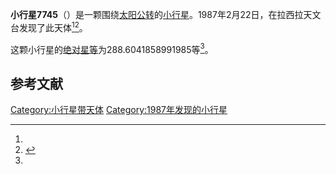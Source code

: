{{Infobox planet
| bgcolour = #FFFFC0
| name = 7745
| symbol = 
| image = 
| caption = 
| discovery = yes
| discovery_ref = 
| discoverer = {{link-en|亨利·德波鸿诺|Henri Debehogne}}
| discovery_site = [[拉西拉天文台|拉西拉天文台]] 
| discovered = 1987年2月22日
| designations = yes
| mp_name = 
| named_after = 
| alt_names = 1987 DB6/ 1990 UQ6 / 1994 PW34
| mp_category = [[主带小行星|主带小行星]]
| orbit_ref = <ref name="a">[http://ssd.jpl.nasa.gov/sbdb.cgi?sstr=7745 7745] {{Wayback|url=http://ssd.jpl.nasa.gov/sbdb.cgi?sstr=7745 |date=20201124025339 }}，小行星數據庫瀏覽器（JPL Small-Body Database Browser）－[[美国国家航空航天局|美国国家航空航天局]]喷气推进实验室</ref>
| epoch = 2456400.5 (2013年4月18日更新)
| aphelion = {{convert|3.373616371412923|AU|km|3|abbr=on|lk=out}}
| perihelion = {{convert|2.207550944188325|AU|km|3|abbr=on}}
| semimajor = {{convert|2.790583657800624|AU|km|3|abbr=on}}
| eccentricity = 0.208928592
| period = 1702.711216 [[日|日]]<br />4.66[[儒略年|儒略年]]
| avg_speed = 
| inclination = 8.136266111186554
| asc_node = 152.0012854077372
| mean_anomaly = 
| arg_peri = 288.6041858991985
| satellites = 
| physical_characteristics = yes
| dimensions = 
| mass = 
| density = 
| surface_grav = 
| escape_velocity = 
| sidereal_day = 
| axial_tilt = 
| pole_ecliptic_lat = 
| pole_ecliptic_lon = 
| albedo = 
| temperatures= 
| temp_name1 = 
| mean_temp_1 = 
| max_temp_1 = 
| temp_name2 = 
| max_temp_2 = 
| spectral_type = 
| abs_magnitude = 288.6041858991985
}}

'''小行星7745'''（{{lang-en|7745}}）是一颗围绕[[太阳|太阳]][[公转|公转]]的[[小行星|小行星]]。1987年2月22日，{{link-en|亨利·德波鸿诺|Henri Debehogne}}在拉西拉天文台发现了此天体<ref name="a" /><ref>{{cite news|title=小行星列表|url=http://cfa-www.harvard.edu/iau/lists/NumberedMPs.txt|accessdate=2013-07-08|newspaper=哈佛大学|archive-date=2008-05-17|archive-url=https://web.archive.org/web/20080517010638/http://cfa-www.harvard.edu/iau/lists/NumberedMPs.txt|dead-url=no}}</ref>。

这颗小行星的[[绝对星等|绝对星等]]为288.6041858991985等<ref name="a" />。

==参考文献==
{{reflist}}
{{Minor Planet Number|[[小行星7744|小行星7744]]|[[小行星7746|小行星7746]]}}

{{小天体}}

[[Category:小行星带天体|Category:小行星带天体]]
[[Category:1987年发现的小行星|Category:1987年发现的小行星]]

{{asteroid-stub}}